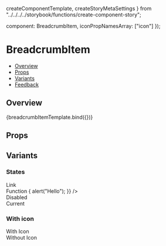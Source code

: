  createComponentTemplate,
  createStoryMetaSettings
} from "../../../../storybook/functions/create-component-story";

  component: BreadcrumbItem,
  iconPropNamesArray: ["icon"]
});

<Meta
  title="Navigation/BreadcrumbsBar/BreadcrumbItem"
  component={BreadcrumbItem}
  argTypes={metaSettings.argTypes}
  decorators={metaSettings.decorators}
/>

<!--- Component template -->


<!--- Component documentation -->

# BreadcrumbItem

- [Overview](#overview)
- [Props](#props)
- [Variants](#variants)
- [Feedback](#feedback)

## Overview

<Canvas>
  <Story name="Overview" args={{ text: "Workspace", icon: Workspace }}>
    {breadcrumbItemTemplate.bind({})}
  </Story>
</Canvas>

## Props

<ArgsTable story="Overview" />

## Variants

### States

<Canvas>
  <Story name="States">
    <div className="monday-storybook-breadcrumb-item_column-wrapper">
      <div className="monday-storybook-breadcrumb-item_row-wrapper">
        <span>Link</span>
        <BreadcrumbsBar type={BreadcrumbsBar.types.NAVIGATION}>
          <BreadcrumbItem text="Workspace" icon={Workspace} link="https://www.google.com" />
        </BreadcrumbsBar>
      </div>
      <div className="monday-storybook-breadcrumb-item_row-wrapper">
        <span>Function</span>
        <BreadcrumbsBar type={BreadcrumbsBar.types.NAVIGATION}>
          <BreadcrumbItem
            text="Workspace"
            icon={Workspace}
            onClick={() => {
              alert("Hello");
            }}
          />
        </BreadcrumbsBar>
      </div>
      <div className="monday-storybook-breadcrumb-item_row-wrapper">
        <span>Disabled</span>
        <BreadcrumbsBar>
          <BreadcrumbItem text="Workspace" icon={Workspace} disabled />
        </BreadcrumbsBar>
      </div>
      <div className="monday-storybook-breadcrumb-item_row-wrapper">
        <span>Current</span>
        <BreadcrumbsBar>
          <BreadcrumbItem text="Workspace" icon={Workspace} isCurrent />
        </BreadcrumbsBar>
      </div>
    </div>
  </Story>
</Canvas>

### With icon

<Canvas>
  <Story name="With icon">
    <div className="monday-storybook-breadcrumb-item_column-wrapper">
      <div className="monday-storybook-breadcrumb-item_row-wrapper">
        <span>With Icon</span>
        <BreadcrumbsBar>
          <BreadcrumbItem text="Workspace" icon={Workspace} />
        </BreadcrumbsBar>
      </div>
      <div className="monday-storybook-breadcrumb-item_row-wrapper">
        <span>Without Icon</span>
        <BreadcrumbsBar>
          <BreadcrumbItem text="Workspace" />
        </BreadcrumbsBar>
      </div>
    </div>
  </Story>
</Canvas>
